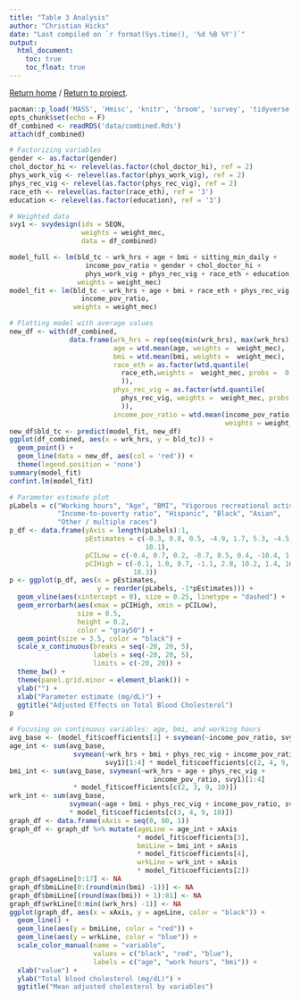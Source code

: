 ```yaml
---
title: "Table 3 Analysis"
author: "Christian Hicks"
date: "Last compiled on `r format(Sys.time(), '%d %B %Y')`"
output:
  html_document:
    toc: true
    toc_float: true
---
```

<a href="https://www.christianhicks.com">Return home</a> / <a href="https://www.christianhicks.com/MPH-Manuscript">Return to project</a>.
```r
pacman::p_load('MASS', 'Hmisc', 'knitr', 'broom', 'survey', 'tidyverse')
opts_chunk$set(echo = F)
df_combined <- readRDS('data/combined.Rds')
attach(df_combined)

# Factorizing variables
gender <- as.factor(gender)
chol_doctor_hi <- relevel(as.factor(chol_doctor_hi), ref = 2)
phys_work_vig <- relevel(as.factor(phys_work_vig), ref = 2)
phys_rec_vig <- relevel(as.factor(phys_rec_vig), ref = 2)
race_eth <- relevel(as.factor(race_eth), ref = '3')
education <- relevel(as.factor(education), ref = '3')

# Weighted data
svy1 <- svydesign(ids = SEQN,
                  weights = weight_mec,
                  data = df_combined)
```

```r
model_full <- lm(bld_tc ~ wrk_hrs + age + bmi + sitting_min_daily +
                   income_pov_ratio + gender + chol_doctor_hi +
                   phys_work_vig + phys_rec_vig + race_eth + education,
                 weights = weight_mec)
model_fit <- lm(bld_tc ~ wrk_hrs + age + bmi + race_eth + phys_rec_vig +
                  income_pov_ratio,
                weights = weight_mec)

# Plotting model with average values
new_df <- with(df_combined,
               data.frame(wrk_hrs = rep(seq(min(wrk_hrs), max(wrk_hrs), 1)),
                          age = wtd.mean(age, weights =  weight_mec),
                          bmi = wtd.mean(bmi, weights =  weight_mec),
                          race_eth = as.factor(wtd.quantile(
                            race_eth,weights =  weight_mec, probs =  0.5
                            )),
                          phys_rec_vig = as.factor(wtd.quantile(
                            phys_rec_vig, weights =  weight_mec, probs =  0.5
                            )),
                          income_pov_ratio = wtd.mean(income_pov_ratio,
                                                      weights = weight_mec)))
new_df$bld_tc <- predict(model_fit, new_df)
ggplot(df_combined, aes(x = wrk_hrs, y = bld_tc)) +
  geom_point() +
  geom_line(data = new_df, aes(col = 'red')) +
  theme(legend.position = 'none')
summary(model_fit)
confint.lm(model_fit)

# Parameter estimate plot
pLabels = c("Working hours", "Age", "BMI", "Vigorous recreational activity",
            "Income-to-poverty ratio", "Hispanic", "Black", "Asian",
            "Other / multiple races")
p_df <- data.frame(yAxis = length(pLabels):1,
                   pEstimates = c(-0.3, 0.8, 0.5, -4.9, 1.7, 5.3, -4.5, 9.2,
                                  10.1),
                   pCILow = c(-0.4, 0.7, 0.2, -8.7, 0.5, 0.4, -10.4, 1.6, 1.9),
                   pCIHigh = c(-0.1, 1.0, 0.7, -1.1, 2.8, 10.2, 1.4, 16.8,
                               18.3))
p <- ggplot(p_df, aes(x = pEstimates,
                      y = reorder(pLabels, -1*pEstimates))) +
  geom_vline(aes(xintercept = 0), size = 0.25, linetype = "dashed") +
  geom_errorbarh(aes(xmax = pCIHigh, xmin = pCILow),
                 size = 0.5,
                 height = 0.2,
                 color = "gray50") +
  geom_point(size = 3.5, color = "black") +
  scale_x_continuous(breaks = seq(-20, 20, 5),
                     labels = seq(-20, 20, 5),
                     limits = c(-20, 20)) +
  theme_bw() +
  theme(panel.grid.minor = element_blank()) +
  ylab("") +
  xlab("Parameter estimate (mg/dL)") +
  ggtitle("Adjusted Effects on Total Blood Cholesterol")
p

```

```r
# Focusing on continuous variables: age, bmi, and working hours
avg_base <- (model_fit$coefficients[1] + svymean(~income_pov_ratio, svy1))
age_int <- sum(avg_base,
                svymean(~wrk_hrs + bmi + phys_rec_vig + income_pov_ratio,
                        svy1)[1:4] * model_fit$coefficients[c(2, 4, 9, 10)])
bmi_int <- sum(avg_base, svymean(~wrk_hrs + age + phys_rec_vig +
                                    income_pov_ratio, svy1)[1:4]
                * model_fit$coefficients[c(2, 3, 9, 10)])
wrk_int <- sum(avg_base,
               svymean(~age + bmi + phys_rec_vig + income_pov_ratio, svy1)[1:4]
               * model_fit$coefficients[c(3, 4, 9, 10)])
graph_df <- data.frame(xAxis = seq(0, 80, 1))
graph_df <- graph_df %>% mutate(ageLine = age_int + xAxis
                                * model_fit$coefficients[3],
                                bmiLine = bmi_int + xAxis
                                * model_fit$coefficients[4],
                                wrkLine = wrk_int + xAxis
                                * model_fit$coefficients[2])
graph_df$ageLine[0:17] <- NA
graph_df$bmiLine[0:(round(min(bmi) -1))] <- NA
graph_df$bmiLine[(round(max(bmi)) + 1):81] <- NA
graph_df$wrkLine[0:min((wrk_hrs) -1)] <- NA
ggplot(graph_df, aes(x = xAxis, y = ageLine, color = "black")) +
  geom_line() +
  geom_line(aes(y = bmiLine, color = "red")) +
  geom_line(aes(y = wrkLine, color = "blue")) +
  scale_color_manual(name = "variable",
                     values = c("black", "red", "blue"),
                     labels = c("age", "work hours", "bmi")) +
  xlab("value") +
  ylab("Total blood cholesterol (mg/dL)") +
  ggtitle("Mean adjusted cholesterol by variables")
```
